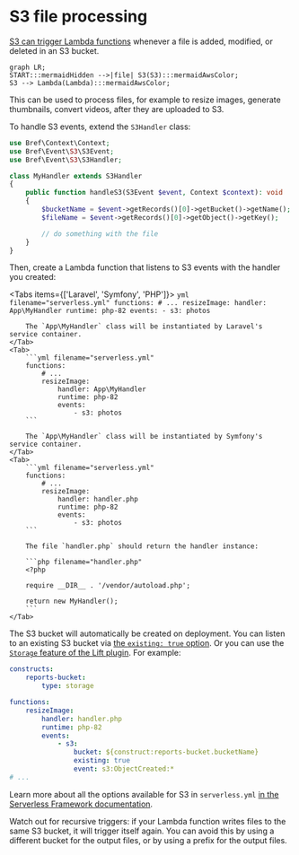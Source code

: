
# S3 file processing

[S3 can trigger Lambda functions](https://docs.aws.amazon.com/lambda/latest/dg/with-s3.html) whenever a file is added, modified, or deleted in an S3 bucket.

```mermaid
graph LR;
START:::mermaidHidden -->|file| S3(S3):::mermaidAwsColor;
S3 --> Lambda(Lambda):::mermaidAwsColor;
```

This can be used to process files, for example to resize images, generate thumbnails, convert videos, after they are uploaded to S3.

To handle S3 events, extend the `S3Handler` class:

```php
use Bref\Context\Context;
use Bref\Event\S3\S3Event;
use Bref\Event\S3\S3Handler;

class MyHandler extends S3Handler
{
    public function handleS3(S3Event $event, Context $context): void
    {
        $bucketName = $event->getRecords()[0]->getBucket()->getName();
        $fileName = $event->getRecords()[0]->getObject()->getKey();

        // do something with the file
    }
}
```

Then, create a Lambda function that listens to S3 events with the handler you created:

<Tabs items={['Laravel', 'Symfony', 'PHP']}>
    <Tab>
        ```yml filename="serverless.yml"
        functions:
            # ...
            resizeImage:
                handler: App\MyHandler
                runtime: php-82
                events:
                    - s3: photos
        ```

        The `App\MyHandler` class will be instantiated by Laravel's service container.
    </Tab>
    <Tab>
        ```yml filename="serverless.yml"
        functions:
            # ...
            resizeImage:
                handler: App\MyHandler
                runtime: php-82
                events:
                    - s3: photos
        ```

        The `App\MyHandler` class will be instantiated by Symfony's service container.
    </Tab>
    <Tab>
        ```yml filename="serverless.yml"
        functions:
            # ...
            resizeImage:
                handler: handler.php
                runtime: php-82
                events:
                    - s3: photos
        ```

        The file `handler.php` should return the handler instance:

        ```php filename="handler.php"
        <?php

        require __DIR__ . '/vendor/autoload.php';

        return new MyHandler();
        ```
    </Tab>
</Tabs>

The S3 bucket will automatically be created on deployment. You can listen to an existing S3 bucket via [the `existing: true` option](https://www.serverless.com/framework/docs/providers/aws/events/s3/#using-existing-buckets).
Or you can use the [`Storage` feature of the Lift plugin](https://github.com/getlift/lift/blob/master/docs/storage.md). For example:

```yml filename="serverless.yml"
constructs:
    reports-bucket:
        type: storage

functions:
    resizeImage:
        handler: handler.php
        runtime: php-82
        events:
            - s3:
                bucket: ${construct:reports-bucket.bucketName}
                existing: true
                event: s3:ObjectCreated:*
# ...


```

Learn more about all the options available for S3 in `serverless.yml` [in the Serverless Framework documentation](https://www.serverless.com/framework/docs/providers/aws/events/s3/).

<Callout type="warning">
    Watch out for recursive triggers: if your Lambda function writes files to the same S3 bucket, it will trigger itself again. You can avoid this by using a different bucket for the output files, or by using a prefix for the output files.
</Callout>
